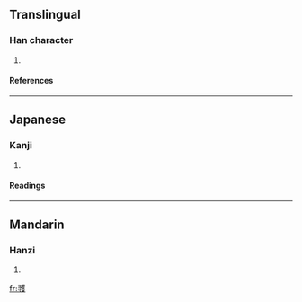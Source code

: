 {{see|彠}}

==Translingual==
===Han character===
{{Han char|rn=58|rad=彐|as=16|sn=19|four=|canj=尸戈廿人水 (SITOE), X尸戈廿人 (XSITO)}}
# {{defn|Han|sort=彐16}}
====References====
{{Han ref|kx=0362.311|hdz=20963.041|uh=5F5F|ud=24415}}
----
==Japanese==
===Kanji===
{{ja-kanji|grade=|rs=彐16}}
# {{defn|Japanese}} 
====Readings====
{{ja-readings|on=[[かく]] (kaku)|kun=}}
----
==Mandarin==
===Hanzi===
{{cmn-hanzi|pin=[[huò]] ([[huo4]])|wg=huo<sup>4</sup>}}
# {{defn|Mandarin}}

[[fr:彟]]